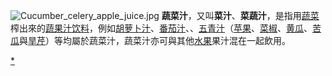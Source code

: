 {{Expand language|1=en|time=2021-01-20T15:30:38+00:00}}
[[File:Cucumber_celery_apple_juice.jpg|thumb]]
'''蔬菜汁'''，又叫'''菜汁'''、'''菜蔬汁'''，是指用[[蔬菜|蔬菜]]榨出來的[[蔬果汁|蔬果汁]][[饮料|饮料]]，例如[[胡萝卜汁|胡萝卜汁]]、[[番茄汁|番茄汁]]、{{link-zh-yue|紅菜頭汁}}、[[五青汁|五青汁]]（[[苹果|苹果]]、[[菜椒|菜椒]]、[[黄瓜|黄瓜]]、[[苦瓜|苦瓜]]與[[旱芹|旱芹]]）等均屬於蔬菜汁，蔬菜汁亦可與其他[[水果|水果]]果汁混在一起飲用。

[[Category:果汁|*]]